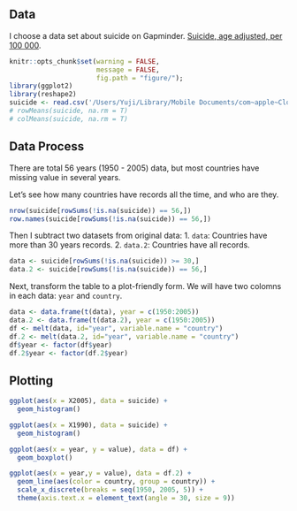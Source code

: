 
## Data
I choose a data set about suicide on Gapminder. [Suicide, age adjusted, per 100 000](https://spreadsheets.google.com/spreadsheet/pub?key=0AgogXXPMARyldHJvTXVtdUkwWTZQaHB3bmo2cVhhX0E&gid=0).

```r
knitr::opts_chunk$set(warning = FALSE, 
                      message = FALSE,
                      fig.path = "figure/");
library(ggplot2)
library(reshape2)
suicide <- read.csv('/Users/Yuji/Library/Mobile Documents/com~apple~CloudDocs/Course/Data Analysis with R/Problem_Set_3/Suicide/suicide.csv', na.strings = "NA", header = T, row.names = 1)
# rowMeans(suicide, na.rm = T)
# colMeans(suicide, na.rm = T)
```

## Data Process
There are total 56 years (1950 - 2005) data, but most countries have missing value in several years.

Let's see how many countries have records all the time, and who are they.
```r
nrow(suicide[rowSums(!is.na(suicide)) == 56,])
row.names(suicide[rowSums(!is.na(suicide)) == 56,])
```

Then I subtract two datasets from original data:
1. `data`: Countries have more than 30 years records.
2. `data.2`: Countries have all records.

```r
data <- suicide[rowSums(!is.na(suicide)) >= 30,]
data.2 <- suicide[rowSums(!is.na(suicide)) == 56,]
```

Next, transform the table to a plot-friendly form. We will have two colomns in each data: `year` and `country`.
```r
data <- data.frame(t(data), year = c(1950:2005))
data.2 <- data.frame(t(data.2), year = c(1950:2005))
df <- melt(data, id="year", variable.name = "country")
df.2 <- melt(data.2, id="year", variable.name = "country")
df$year <- factor(df$year)
df.2$year <- factor(df.2$year)
```

## Plotting
```r
ggplot(aes(x = X2005), data = suicide) +
  geom_histogram()

ggplot(aes(x = X1990), data = suicide) +
  geom_histogram()

ggplot(aes(x = year, y = value), data = df) +
  geom_boxplot()

ggplot(aes(x = year,y = value), data = df.2) +
  geom_line(aes(color = country, group = country)) +
  scale_x_discrete(breaks = seq(1950, 2005, 5)) +
  theme(axis.text.x = element_text(angle = 30, size = 9))

```
